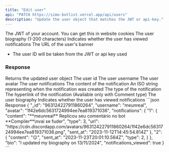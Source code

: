 ```yaml
---
title: "Edit user"
api: "PATCH https://simo-botlist.vercel.app/api/users"
description: "Update the user object that matches the JWT or api-key."
---
```


<ParamField header="Authorization" type="string" placeholder="API KEY" required>
  The JWT of your account. You can get this in website cookies
</ParamField>
<ParamField path="bio" type="string" maxLength="200">
    The user biography (1-200 characters)
</ParamField>
<ParamField path="notifications_viewed" type="boolean">
    Indicates whether the user has viewed notifications
</ParamField>
<ParamField path="banner_url" type="string">
    The URL of the user's banner
</ParamField>

- The user ID will be taken from the JWT or api key used

### Response

<ResponseField name="User" type="object">
    Returns the updated user object
    <Expandable>
        <ResponseField name="_id" type="string">
            The user id
        </ResponseField>
        <ResponseField name="username" type="string">
            The user username
        </ResponseField>
        <ResponseField name="avatar" type="string">
            The user avatar
        </ResponseField>
        <ResponseField name="notifications" type="object">
            The user notifications
            <Expandable>
                <ResponseField name="content" type="string">
                    The content of the notification
                </ResponseField>
                <ResponseField name="sent_at" type="string">
                    An ISO string representing when the notification was created
                </ResponseField>
                <ResponseField name="type" type="number">
                    The type of the notification
                </ResponseField>
                <ResponseField name="url" type="string" optional="true">
                    The hyperlink of the notification (Available only with Comment type)
                </ResponseField>
            </Expandable>
        </ResponseField>
        <ResponseField name="bio" type="string">
            The user biography
        </ResponseField>
        <ResponseField name="notifications_viewed" type="boolean">
            Indicates whether the user has viewed notifications
        </ResponseField>
    </Expandable>
</ResponseField>

<ResponseExample>
```json Response
{
    "_id": "963124227911860264",
    "username": "meunreal",
    "avatar": "1f42e6dc5631724994ee7ea819371036",
    "notifications": {
        "1": {
            "content": "**meunreal** Replicou seu comentário no bot **Compiler**\nvai se fuder",
            "type": 3,
            "url": "https://cdn.discordapp.com/avatars/963124227911860264/1f42e6dc5631724994ee7ea819371036.png",
            "sent_at": "2023-11-12T14:45:54.814Z"
        },
        "2": {
            "content": "😐",
            "sent_at": "2023-11-23T20:01:10.564Z",
            "type": 2,
        }
    },
    "bio": "I updated my biography on 13/11/2024",
    "notifications_viewed": true
}
```
</ResponseExample>